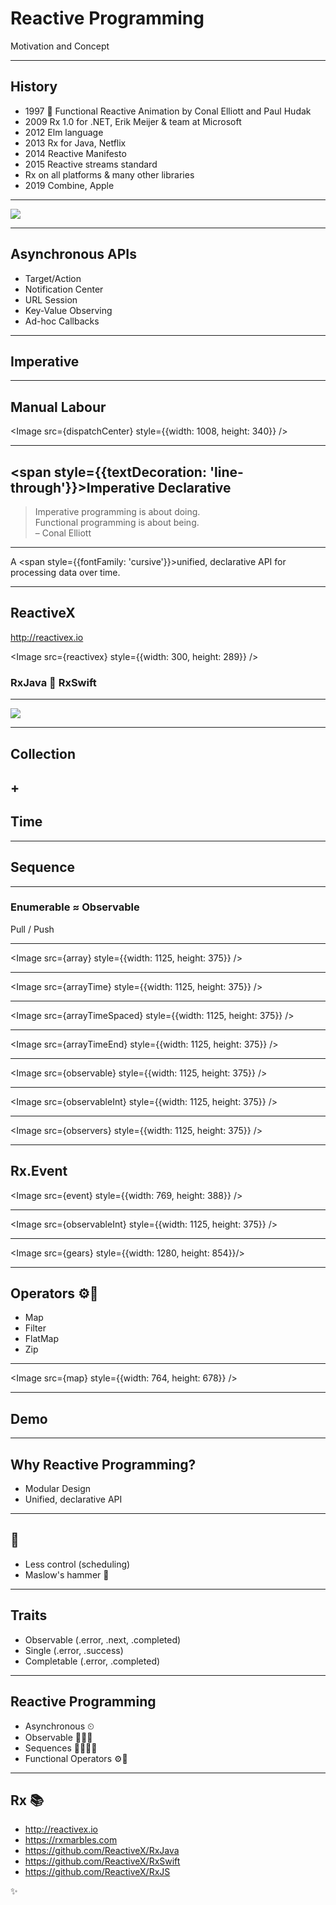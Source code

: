 # Reactive Programming

Motivation and Concept

---

## History

- 1997 📄 Functional Reactive Animation by Conal Elliott and Paul Hudak
- 2009 Rx 1.0 for .NET, Erik Meijer & team at Microsoft
- 2012 Elm language
- 2013 Rx for Java, Netflix
- 2014 Reactive Manifesto
- 2015 Reactive streams standard
- Rx on all platforms & many other libraries
- 2019 Combine, Apple

---


<Image src={wizardSchool} width={1024} height={768} />

---

## Asynchronous APIs

- Target/Action
- Notification Center
- URL Session
- Key-Value Observing
- Ad-hoc Callbacks

---

## Imperative

---

## Manual Labour


<Image src={dispatchCenter} style={{width: 1008, height: 340}} />

---

## <span style={{textDecoration: 'line-through'}}>Imperative</span> Declarative

<Steps>

> Imperative programming is about doing.<br/>
> Functional programming is about being.<br/>
> – Conal Elliott

</Steps>

---

A <span style={{fontFamily: 'cursive'}}>unified</span>, declarative API for processing data over time.

---

## ReactiveX

http://reactivex.io


<Image src={reactivex} style={{width: 300, height: 289}} />


<Steps>

### RxJava 🤝 RxSwift

</Steps>

---

<Image src={wizardSchool} width={1024} height={768} />

---

## Collection

<Steps>

## +

## Time

</Steps>

---

## Sequence

---

### Enumerable ≈ Observable

<Steps>

Pull / Push

</Steps>

---


<Image src={array} style={{width: 1125, height: 375}} />

---


<Image src={arrayTime} style={{width: 1125, height: 375}} />

---


<Image src={arrayTimeSpaced} style={{width: 1125, height: 375}} />

---


<Image src={arrayTimeEnd} style={{width: 1125, height: 375}} />

---


<Image src={observable} style={{width: 1125, height: 375}} />

---


<Image src={observableInt} style={{width: 1125, height: 375}} />

---


<Image src={observers} style={{width: 1125, height: 375}} />

---


## Rx.Event

<Image src={event} style={{width: 769, height: 388}} />

---

<Image src={observableInt} style={{width: 1125, height: 375}} />

---


<Image src={gears} style={{width: 1280, height: 854}}/>

---

## Operators ⚙️🧮

<Steps>

- Map
- Filter
- FlatMap
- Zip

</Steps>

---


<Image src={map} style={{width: 764, height: 678}} />

---

## Demo

---

## Why Reactive Programming?

<Steps>

- Modular Design
- Unified, declarative API

</Steps>

---

## 🤔

<Steps>

- Less control (scheduling)
- Maslow's hammer 🔨

</Steps>

---

## Traits

- Observable (.error, .next, .completed)
- Single (.error, .success)
- Completable (.error, .completed)

---

## Reactive Programming

<Steps>

- Asynchronous ⏲
- Observable 🕵🏻‍♀️
- Sequences 🍒🥝🍓🍐
- Functional Operators ⚙️🧮

</Steps>

---

## Rx 📚

- http://reactivex.io
- https://rxmarbles.com
- https://github.com/ReactiveX/RxJava
- https://github.com/ReactiveX/RxSwift
- https://github.com/ReactiveX/RxJS

✨
